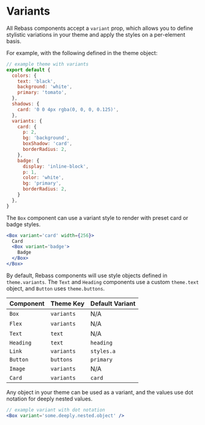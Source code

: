

# Variants

All Rebass components accept a `variant` prop, which allows you to define stylistic variations in your theme and apply the styles on a per-element basis.

For example, with the following defined in the theme object:

```js
// example theme with variants
export default {
  colors: {
    text: 'black',
    background: 'white',
    primary: 'tomato',
  },
  shadows: {
    card: '0 0 4px rgba(0, 0, 0, 0.125)',
  },
  variants: {
    card: {
      p: 2,
      bg: 'background',
      boxShadow: 'card',
      borderRadius: 2,
    },
    badge: {
      display: 'inline-block',
      p: 1,
      color: 'white',
      bg: 'primary',
      borderRadius: 2,
    }
  },
}
```

The `Box` component can use a variant style to render with preset card or badge styles.

```jsx live=true
<Box variant='card' width={256}>
  Card
  <Box variant='badge'>
    Badge
  </Box>
</Box>
```

By default, Rebass components will use style objects defined in `theme.variants`.
The `Text` and `Heading` components use a custom `theme.text` object, and `Button` uses `theme.buttons`.

Component | Theme Key | Default Variant
---|---|---
`Box` | `variants` | N/A
`Flex` | `variants` | N/A
`Text` | `text` | N/A
`Heading` | `text` | `heading`
`Link` | `variants` | `styles.a`
`Button` | `buttons` | `primary`
`Image` | `variants` | N/A
`Card` | `variants` | `card`

Any object in your theme can be used as a variant, and the values use dot notation for deeply nested values.

```jsx
// example variant with dot notation
<Box variant='some.deeply.nested.object' />
```
